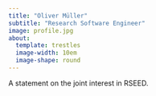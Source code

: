 ```yaml
---
title: "Oliver Müller"
subtitle: "Research Software Engineer"
image: profile.jpg
about:
  template: trestles
  image-width: 10em
  image-shape: round
---
```



A statement on the joint interest in RSEED. 